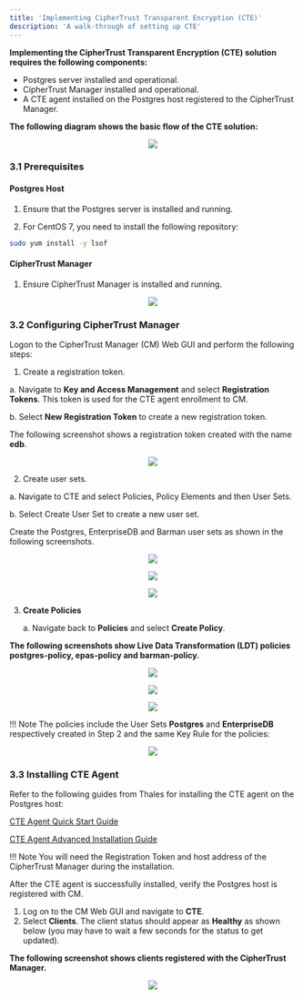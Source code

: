 ```yaml
---
title: 'Implementing CipherTrust Transparent Encryption (CTE)'
description: 'A walk-through of setting up CTE'
---
```


**Implementing the CipherTrust Transparent Encryption (CTE) solution requires the following components:**

  - Postgres server installed and operational.
  - CipherTrust Manager installed and operational.
  - A CTE agent installed on the Postgres host registered to the CipherTrust Manager.


**The following diagram shows the basic flow of the CTE solution:**

<p align="center">
  <img  src="Images/ImplementingCTE.png">
</p>

### 3.1 Prerequisites
#### Postgres Host
1. Ensure that the Postgres server is installed and running.

2. For CentOS 7, you need to install the following repository:

```bash
sudo yum install -y lsof
```

#### CipherTrust Manager
1. Ensure CipherTrust Manager is installed and running.

<p align="center">
  <img  src="Images/CipherTrustManager.png">
</p>

### 3.2 Configuring CipherTrust Manager
Logon to the CipherTrust Manager (CM) Web GUI and perform the following steps:

1. Create a registration token.

  a. Navigate to **Key and Access Management** and select **Registration Tokens**. This token is used for the CTE agent enrollment to CM. 

  b. Select **New Registration Token** to create a new registration token. 
  

The following screenshot shows a registration token created with the name **edb**.


<p align="center">
  <img  src="Images/ConfiguringCipherTrustManager.png">
</p>

2. Create user sets.

  a. Navigate to CTE and select Policies, Policy Elements and then User Sets. 

  b. Select Create User Set to create a new user set. 
    
Create the Postgres, EnterpriseDB and Barman user sets as shown in the following screenshots.


<p align="center">
  <img  src="Images/CreateUserSets1.png">
</p>
<p align="center">
  <img  src="Images/CreateUserSets2.png">
</p>
<p align="center">
  <img  src="Images/CreateUserSets3.png">
</p>

3. **Create Policies**

    a. Navigate back to **Policies** and select **Create Policy**.

    
**The following screenshots show Live Data Transformation (LDT) policies postgres-policy, epas-policy and barman-policy.**


<p align="center">
  <img  src="Images/CreatePolicies1.png">
</p>
<p align="center">
  <img  src="Images/CreatePolicies2.png">
</p>
<p align="center">
  <img  src="Images/CreatePolicies3.png">
</p>

!!! Note
    The policies include the User Sets **Postgres** and **EnterpriseDB** respectively created in Step 2 and the same Key Rule for the policies:

<p align="center">
  <img  src="Images/CreatePolicies4.png">
</p>

### 3.3 Installing CTE Agent

Refer to the following guides from Thales for installing the CTE agent on the Postgres host:

[CTE Agent Quick Start Guide](https://thalesdocs.com/ctp/cte/Books/Online-Files/7.0.0/CTE_Agent_Linux_Quick_Start_Guide_v7.0.0_Doc_v1.pdf)

[CTE Agent Advanced Installation Guide](https://thalesdocs.com/ctp/cte/Books/Online-Files/7.0.0/CTE_Agent_Linux_Adv_Config_Integration_Guide_v7.0.0_Doc_v6.pdf)

!!! Note
    You will need the Registration Token and host address of the CipherTrust Manager during the installation.

After the CTE agent is successfully installed, verify the Postgres host is registered with CM.
1. Log on to the CM Web GUI and navigate to **CTE**.
2. Select **Clients**. The client status should appear as **Healthy** as shown below (you may have to wait a few seconds for the status to get updated).

**The following screenshot shows clients registered with the CipherTrust Manager.**

<p align="center">
  <img  src="Images/InstallingCTEAgent.png">
</p>
